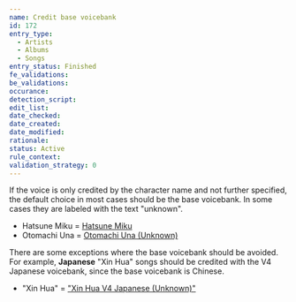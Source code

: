 ```yaml
---
name: Credit base voicebank
id: 172
entry_type:
  - Artists
  - Albums
  - Songs
entry_status: Finished
fe_validations:
be_validations:
occurance:
detection_script:
edit_list:
date_checked:
date_created:
date_modified:
rationale:
status: Active
rule_context:
validation_strategy: 0
---
```


If the voice is only credited by the character name and not further specified, the default choice in most cases should be the base voicebank. In some cases they are labeled with the text "unknown".

- Hatsune Miku = [Hatsune Miku](https://vocadb.net/Ar/1)
- Otomachi Una = [Otomachi Una (Unknown)](https://vocadb.net/Ar/49701)

There are some exceptions where the base voicebank should be avoided. For example, **Japanese** "Xin Hua" songs should be credited with the V4 Japanese voicebank, since the base voicebank is Chinese.

- "Xin Hua" =  ["Xin Hua V4 Japanese (Unknown)"](https://vocadb.net/Ar/60459)